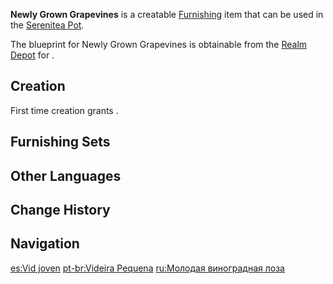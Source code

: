 {{Furnishing Infobox
|id             = 374106
|image          = Item Newly Grown Grapevines.png
|category       = Outdoor Furnishing
|subcategory    = Fence
|quality        = 3
|adeptal_energy = 60
|load           = 95
|reduced_load   = 95
|description    = A rather short grapevine rack.<br />It is said that the height of a grapevine is dependent on sunlight and rain, and that this affects the quality of the fruits. Therefore, a good manager will adopt different approaches to different breeds of grapes and control the height of the grapevines with precision. The [[Dawn Winery]] has always been at the fore of this particular art.
|blueprint      = Realm Depot
}}
'''Newly Grown Grapevines''' is a creatable [[Furnishing]] item that can be used in the [[Serenitea Pot]].

The blueprint for Newly Grown Grapevines is obtainable from the [[Realm Depot]] for {{Item|Realm Currency|24|x=160}}.

==Creation==
First time creation grants {{Item|Trust|24|x=60}}.
{{Recipe
|type = Creation
|time = 14h
|Fir Wood = 8
|sort = Fir Wood
}}

==Furnishing Sets==
{{Craft Usage}}

==Other Languages==
{{Other Languages
|default_hidden = 1
|en      = Newly Grown Grapevines
|zhs     = 初成的葡萄藤
|zhs_rm  = Chūchéng de Pútáoténg
|zht     = 初成的葡萄藤
|zht_rm  = Chūchéng de Pútáoténg
|ja      = 芽生えたブドウ藤
|ja_rm   = Mebaeta Budou Fuji{{Assumed}}
|ko      = 어린 포도 넝쿨
|ko_rm   = Eorin Podo Neongkul
|es      = Vid joven
|fr      = Vignes nouvellement cultivées
|ru      = Молодая виноградная лоза
|th      = เถาองุ่นที่แตกยอดอ่อน
|th_rm   = 
|vi      = Dây Nho Non
|de      = Junge Weinreben
|id      = Tanaman Anggur Muda
|pt      = Videira Pequena
|tr      = Genç Asma
|it      = Vite appena coltivata
}}

==Change History==
{{Change History|1.6}}

==Navigation==
{{Furnishing Navbox|exterior}}

[[es:Vid joven]]
[[pt-br:Videira Pequena]]
[[ru:Молодая виноградная лоза]]